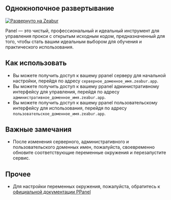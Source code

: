 ## Однокнопочное развертывание

[![Развернуто на Zeabur](https://zeabur.com/deployed-on-zeabur-dark.svg)](https://zeabur.com?referralCode=PPanelGroup&utm_source=PPanelGroup&utm_campaign=oss)

Panel — это чистый, профессиональный и идеальный инструмент для управления прокси с открытым исходным кодом, предназначенный для того, чтобы стать вашим идеальным выбором для обучения и практического использования.

## Как использовать

- Вы можете получить доступ к вашему ppanel серверу для начальной настройки, перейдя по адресу `серверное_доменное_имя.zeabur.app`.
- Вы можете получить доступ к вашему ppanel административному интерфейсу для управления, перейдя по адресу `административное_доменное_имя.zeabur.app`.
- Вы можете получить доступ к вашему ppanel пользовательскому интерфейсу для использования, перейдя по адресу `пользовательское_доменное_имя.zeabur.app`.

## Важные замечания

- После изменения серверного, административного и пользовательского доменных имен, пожалуйста, своевременно обновите соответствующие переменные окружения и перезапустите сервис.

## Прочее

- Для настройки переменных окружения, пожалуйста, обратитесь к [официальной документации PPanel](https://ppanel.dev/)


<Giscus />
